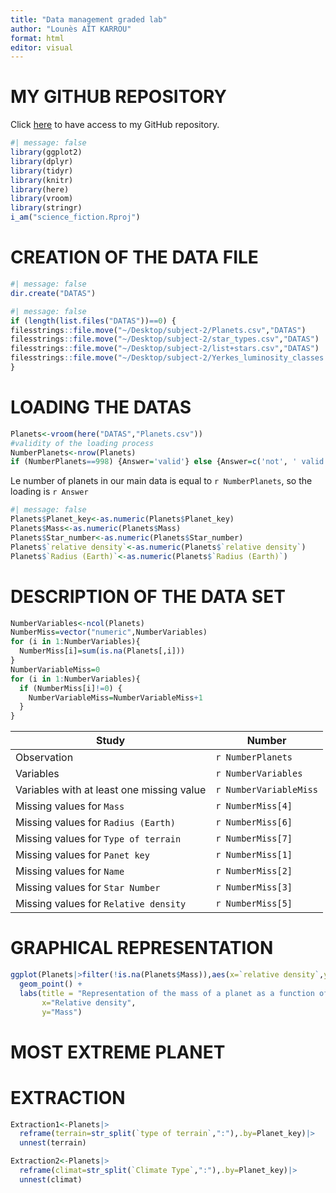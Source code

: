 ```yaml
---
title: "Data management graded lab"
author: "Lounès AÏT KARROU"
format: html
editor: visual
---
```


# MY GITHUB REPOSITORY
Click [here](https://github.com/lllounes/science_fiction.git) to have access to my GitHub repository. 
```r
#| message: false
library(ggplot2)
library(dplyr)
library(tidyr)
library(knitr)
library(here)
library(vroom)
library(stringr)
i_am("science_fiction.Rproj")

```

# CREATION OF THE DATA FILE
```r
#| message: false
dir.create("DATAS")
```

```r
#| message: false
if (length(list.files("DATAS"))==0) {
filesstrings::file.move("~/Desktop/subject-2/Planets.csv","DATAS")
filesstrings::file.move("~/Desktop/subject-2/star_types.csv","DATAS")
filesstrings::file.move("~/Desktop/subject-2/list+stars.csv","DATAS")
filesstrings::file.move("~/Desktop/subject-2/Yerkes_luminosity_classes.csv","DATAS")
}
```

# LOADING THE DATAS

```r
Planets<-vroom(here("DATAS","Planets.csv"))
#validity of the loading process
NumberPlanets<-nrow(Planets)
if (NumberPlanets==998) {Answer='valid'} else {Answer=c('not', ' valid')}
```

Le number of planets in our main data is equal to `r NumberPlanets`, so the loading is `r Answer`  

```r
#| message: false
Planets$Planet_key<-as.numeric(Planets$Planet_key)
Planets$Mass<-as.numeric(Planets$Mass)
Planets$Star_number<-as.numeric(Planets$Star_number)
Planets$`relative density`<-as.numeric(Planets$`relative density`)
Planets$`Radius (Earth)`<-as.numeric(Planets$`Radius (Earth)`)
```

# DESCRIPTION OF THE DATA SET

```r
NumberVariables<-ncol(Planets)
NumberMiss=vector("numeric",NumberVariables)
for (i in 1:NumberVariables){
  NumberMiss[i]=sum(is.na(Planets[,i]))
}
NumberVariableMiss=0
for (i in 1:NumberVariables){
  if (NumberMiss[i]!=0) {
    NumberVariableMiss=NumberVariableMiss+1
  }
}
```

Study  | Number
------------- | -------------
Observation  | `r NumberPlanets`
Variables  | `r NumberVariables`
Variables with at least one missing value  | `r NumberVariableMiss`
Missing values for `Mass`  | `r NumberMiss[4]`
Missing values for `Radius (Earth)`  | `r NumberMiss[6]`
Missing values for `Type of terrain`  | `r NumberMiss[7]`
Missing values for `Panet key`  | `r NumberMiss[1]`
Missing values for `Name`  | `r NumberMiss[2]`
Missing values for `Star Number`  | `r NumberMiss[3]`
Missing values for `Relative density`  | `r NumberMiss[5]`

# GRAPHICAL REPRESENTATION

```r
ggplot(Planets|>filter(!is.na(Planets$Mass)),aes(x=`relative density`,y=`Mass`))+
  geom_point() +
  labs(title = "Representation of the mass of a planet as a function of its density",
       x="Relative density",
       y="Mass")
```

# MOST EXTREME PLANET


# EXTRACTION

```r
Extraction1<-Planets|>
  reframe(terrain=str_split(`type of terrain`,":"),.by=Planet_key)|>
  unnest(terrain)

Extraction2<-Planets|>
  reframe(climat=str_split(`Climate Type`,":"),.by=Planet_key)|>
  unnest(climat)
```




































